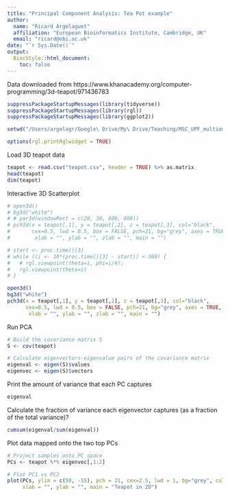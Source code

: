```yaml
---
title: "Principal Component Analysis: Tea Pot example"
author: 
  name: "Ricard Argelaguet"
  affiliation: "European Bioinformatics Institute, Cambridge, UK"
  email: "ricard@ebi.ac.uk"
date: "`r Sys.Date()`"
output:
  BiocStyle::html_document:
    toc: false
---
```


Data downloaded from https://www.khanacademy.org/computer-programming/3d-teapot/971436783

```r
suppressPackageStartupMessages(library(tidyverse))
suppressPackageStartupMessages(library(rgl))
suppressPackageStartupMessages(library(ggplot2))

setwd("/Users/argelagr/Google\ Drive/My\ Drive/Teaching/MSC_UPF_multiomics_May2021/pca_vignette/3d_teapot")
```

```r
options(rgl.printRglwidget = TRUE)
```

Load 3D teapot data
```r
teapot <- read.csv("teapot.csv", header = TRUE) %>% as.matrix
head(teapot)
dim(teapot)
```

Interactive 3D Scatterplot
```r
# open3d()
# bg3d("white")
# # par3d(windowRect = c(20, 30, 800, 800))
# pch3d(x = teapot[,1], y = teapot[,2], z = teapot[,3], col="black",
#       cex=0.5, lwd = 0.5, box = FALSE, pch=21, bg="grey", axes = TRUE,
#        xlab = "", ylab = "", zlab = "", main = "")

# start <- proc.time()[3]
# while ((i <- 10*(proc.time()[3] - start)) < 360) {
#   # rgl.viewpoint(theta=i, phi=i/4); 
#   rgl.viewpoint(theta=i) 
# }
```

```r
open3d()
bg3d("white")
pch3d(x = teapot[,1], y = teapot[,2], z = teapot[,3], col="black",
      cex=0.5, lwd = 0.5, box = FALSE, pch=21, bg="grey", axes = TRUE,
       xlab = "", ylab = "", zlab = "", main = "")
```

Run PCA
```r
# Build the covariance matrix S
S <- cov(teapot)

# Calculate eigenvectors-eigenvalue pairs of the covariance matrix
eigenval <- eigen(S)$values
eigenvec <- eigen(S)$vectors
```

Print the amount of variance that each PC captures
```r
eigenval
```

Calculate the fraction of variance each eigenvector captures (as a fraction of the total variance)?
```r
cumsum(eigenval/sum(eigenval))
```

Plot data mapped onto the two top PCs
```r
# Project samples onto PC space
PCs <- teapot %*% eigenvec[,1:2] 

# Plot PC1 vs PC2
plot(PCs, ylim = c(50, -55), pch = 21, cex=2.5, lwd = 1, bg="grey", col= "black", 
     xlab = "", ylab = "", main = "Teapot in 2D")
```

